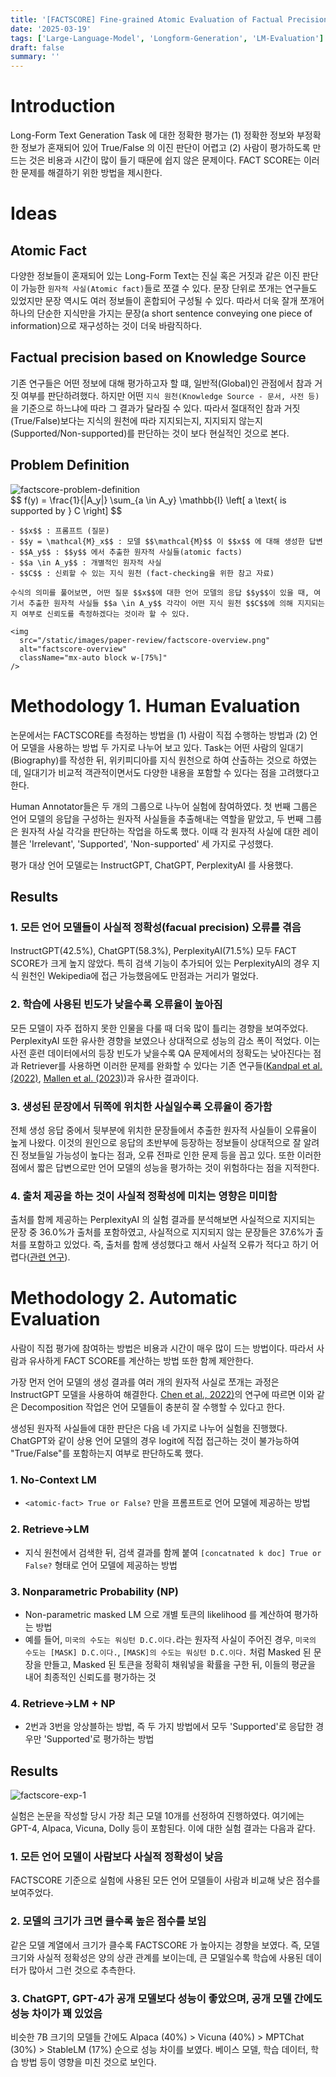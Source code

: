 ```yaml
---
title: '[FACTSCORE] Fine-grained Atomic Evaluation of Factual Precision in Long Form Text Generation'
date: '2025-03-19'
tags: ['Large-Language-Model', 'Longform-Generation', 'LM-Evaluation']
draft: false
summary: ''
---
```


# Introduction

Long-Form Text Generation Task 에 대한 정확한 평가는 (1) 정확한 정보와 부정확한 정보가 혼재되어 있어 True/False 의 이진 판단이 어렵고 (2) 사람이 평가하도록 만드는 것은 비용과 시간이 많이 들기 때문에 쉽지 않은 문제이다. FACT SCORE는 이러한 문제를 해결하기 위한 방법을 제시한다.

# Ideas

## Atomic Fact

다양한 정보들이 혼재되어 있는 Long-Form Text는 진실 혹은 거짓과 같은 이진 판단이 가능한 `원자적 사실(Atomic fact)`들로 쪼갤 수 있다. 문장 단위로 쪼개는 연구들도 있었지만 문장 역시도 여러 정보들이 혼합되어 구성될 수 있다. 따라서 더욱 잘개 쪼개어 하나의 단순한 지식만을 가지는 문장(a short sentence conveying one piece of information)으로 재구성하는 것이 더욱 바람직하다.

## Factual precision based on Knowledge Source

기존 연구들은 어떤 정보에 대해 평가하고자 할 떄, 일반적(Global)인 관점에서 참과 거짓 여부를 판단하려했다. 하지만 어떤 `지식 원천(Knowledge Source - 문서, 사전 등)`을 기준으로 하느냐에 따라 그 결과가 달라질 수 있다. 따라서 절대적인 참과 거짓(True/False)보다는 지식의 원천에 따라 지지되는지, 지지되지 않는지(Supported/Non-supported)를 판단하는 것이 보다 현실적인 것으로 본다.

## Problem Definition

<div className="grid grid-cols-2 gap-4 items-center">
  <div>
    <img
      src="/static/images/paper-review/factscore-problem-definition.png"
      alt="factscore-problem-definition"
      className="mx-auto block w-full"
    />
  </div>
  <div>
    $$
    f(y) = \frac{1}{|A_y|} \sum_{a \in A_y} \mathbb{I} \left[ a \text{ is supported by } C \right]
    $$

    - $$x$$ : 프롬프트 (질문)  
    - $$y = \mathcal{M}_x$$ : 모델 $$\mathcal{M}$$ 이 $$x$$ 에 대해 생성한 답변  
    - $$A_y$$ : $$y$$ 에서 추출한 원자적 사실들(atomic facts)  
    - $$a \in A_y$$ : 개별적인 원자적 사실  
    - $$C$$ : 신뢰할 수 있는 지식 원천 (fact-checking을 위한 참고 자료)

    수식의 의미를 풀어보면, 어떤 질문 $$x$$에 대한 언어 모델의 응답 $$y$$이 있을 때, 여기서 추출한 원자적 사실들 $$a \in A_y$$ 각각이 어떤 지식 원천 $$C$$에 의해 지지되는지 여부로 신뢰도를 측정하겠다는 것이라 할 수 있다.

  </div>
</div>

    <img
      src="/static/images/paper-review/factscore-overview.png"
      alt="factscore-overview"
      className="mx-auto block w-[75%]"
    />



# Methodology 1. Human Evaluation

논문에서는 FACTSCORE를 측정하는 방법을 (1) 사람이 직접 수행하는 방법과 (2) 언어 모델을 사용하는 방법 두 가지로 나누어 보고 있다. Task는 어떤 사람의 일대기(Biography)를 작성한 뒤, 위키피디아를 지식 원천으로 하여 산출하는 것으로 하였는데, 일대기가 비교적 객관적이면서도 다양한 내용을 포함할 수 있다는 점을 고려했다고 한다.

Human Annotator들은 두 개의 그룹으로 나누어 실험에 참여하였다. 첫 번째 그룹은 언어 모델의 응답을 구성하는 원자적 사실들을 추출해내는 역할을 맡았고, 두 번째 그룹은 원자적 사실 각각을 판단하는 작업을 하도록 했다. 이때 각 원자적 사실에 대한 레이블은 'Irrelevant', 'Supported', 'Non-supported' 세 가지로 구성했다.

평가 대상 언어 모델로는 InstructGPT, ChatGPT, PerplexityAI 를 사용했다.

## Results

### 1. 모든 언어 모델들이 사실적 정확성(facual precision) 오류를 겪음

InstructGPT(42.5%), ChatGPT(58.3%), PerplexityAI(71.5%) 모두 FACT SCORE가 크게 높지 않았다. 특히 검색 기능이 추가되어 있는 PerplexityAI의 경우 지식 원천인 Wekipedia에 접근 가능했음에도 만점과는 거리가 멀었다.

### 2. 학습에 사용된 빈도가 낮을수록 오류율이 높아짐

모든 모델이 자주 접하지 못한 인물을 다룰 때 더욱 많이 틀리는 경향을 보여주었다. PerplexityAI 또한 유사한 경향을 보였으나 상대적으로 성능의 감소 폭이 적었다. 이는 사전 훈련 데이터에서의 등장 빈도가 낮을수록 QA 문제에서의 정확도는 낮아진다는 점과 Retriever를 사용하면 이러한 문제를 완화할 수 있다는 기존 연구들([Kandpal et al. (2022)](<https://arxiv.org/pdf/2211.08411>), [Mallen et al. (2023)](<https://aclanthology.org/2023.acl-long.546.pdf>))과 유사한 결과이다.

### 3. 생성된 문장에서 뒤쪽에 위치한 사실일수록 오류율이 증가함

전체 생성 응답 중에서 뒷부분에 위치한 문장들에서 추출한 원자적 사실들이 오류율이 높게 나왔다. 이것의 원인으로 응답의 초반부에 등장하는 정보들이 상대적으로 잘 알려진 정보들일 가능성이 높다는 점과, 오류 전파로 인한 문제 등을 꼽고 있다. 또한 이러한 점에서 짧은 답변으로만 언어 모델의 성능을 평가하는 것이 위험하다는 점을 지적한다.

### 4. 출처 제공을 하는 것이 사실적 정확성에 미치는 영향은 미미함

출처를 함께 제공하는 PerplexityAI 의 실험 결과를 분석해보면 사실적으로 지지되는 문장 중 36.0%가 출처를 포함하였고, 사실적으로 지지되지 않는 문장들은 37.6%가 출처를 포함하고 있었다. 즉, 출처를 함께 생성했다고 해서 사실적 오류가 적다고 하기 어렵다([관련 연구](<https://arxiv.org/pdf/2304.09848>)).

# Methodology 2. Automatic Evaluation

사람이 직접 평가에 참여하는 방법은 비용과 시간이 매우 많이 드는 방법이다. 따라서 사람과 유사하게 FACT SCORE를 계산하는 방법 또한 함께 제안한다.

가장 먼저 언어 모델의 생성 결과를 여러 개의 원자적 사실로 쪼개는 과정은 InstructGPT 모델을 사용하여 해결한다. [Chen et al., 2022)](<https://aclanthology.org/2022.emnlp-main.229.pdf>)의 연구에 따르면 이와 같은 Decomposition 작업은 언어 모델들이 충분히 잘 수행할 수 있다고 한다.

생성된 원자적 사실들에 대한 판단은 다음 네 가지로 나누어 실험을 진행했다. ChatGPT와 같이 상용 언어 모델의 경우 logit에 직접 접근하는 것이 불가능하여 "True/False"를 포함하는지 여부로 판단하도록 했다.

### 1. No-Context LM

- `<atomic-fact> True or False?` 만을 프롬프트로 언어 모델에 제공하는 방법

### 2. Retrieve→LM

- 지식 원천에서 검색한 뒤, 검색 결과를 함께 붙여 `[concatnated k doc] True or False?` 형태로 언어 모델에 제공하는 방법

### 3. Nonparametric Probability (NP)

- Non-parametric masked LM 으로 개별 토큰의 likelihood 를 계산하여 평가하는 방법
- 예를 들어, `미국의 수도는 워싱턴 D.C.이다.`라는 원자적 사실이 주어진 경우, `미국의 수도는 [MASK] D.C.이다.`, `[MASK]의 수도는 워싱턴 D.C.이다.` 처럼 Masked 된 문장을 만들고, Masked 된 토큰을 정확히 채워넣을 확률을 구한 뒤, 이들의 평균을 내어 최종적인 신뢰도를 평가하는 것

### 4. Retrieve→LM + NP

- 2번과 3번을 앙상블하는 방법, 즉 두 가지 방법에서 모두 'Supported'로 응답한 경우만 'Supported'로 평가하는 방법

## Results

<img
    src="/static/images/paper-review/factscore-exp-1.png"
    alt="factscore-exp-1"
    className="mx-auto block w-full"
/>

실험은 논문을 작성할 당시 가장 최근 모델 10개를 선정하여 진행하였다. 여기에는 GPT-4, Alpaca, Vicuna, Dolly 등이 포함된다. 이에 대한 실험 결과는 다음과 같다. 

### 1. 모든 언어 모델이 사람보다 사실적 정확성이 낮음

FACTSCORE 기준으로 실험에 사용된 모든 언어 모델들이 사람과 비교해 낮은 점수를 보여주었다.

### 2. 모델의 크기가 크면 클수록 높은 점수를 보임

같은 모델 계열에서 크기가 클수록 FACTSCORE 가 높아지는 경향을 보였다. 즉, 모델 크기와 사실적 정확성은 양의 상관 관계를 보이는데, 큰 모델일수록 학습에 사용된 데이터가 많아서 그런 것으로 추측한다.

### 3. ChatGPT, GPT-4가 공개 모델보다 성능이 좋았으며, 공개 모델 간에도 성능 차이가 꽤 있었음

비슷한 7B 크기의 모델들 간에도 Alpaca (40%) > Vicuna (40%) > MPTChat (30%) > StableLM (17%) 순으로 성능 차이를 보였다. 베이스 모델, 학습 데이터, 학습 방법 등이 영향을 미친 것으로 보인다.